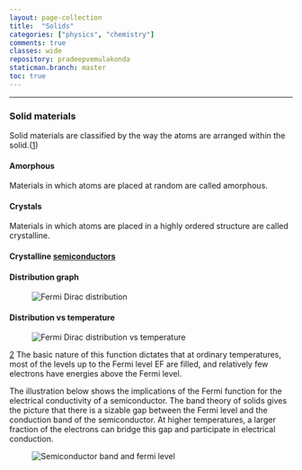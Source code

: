```yaml
---
layout: page-collection
title:  "Solids"
categories: ["physics", "chemistry"]
comments: true
classes: wide
repository: pradeepvemulakonda
staticman.branch: master
toc: true
---
```


---

### Solid materials
Solid materials are classified by the way the atoms are arranged within the solid.([1](https://ecee.colorado.edu/~bart/book/book/chapter2/ch2_2.htm))

#### Amorphous
Materials in which atoms are placed at random are called amorphous. 

#### Crystals
Materials in which atoms are placed in a highly ordered structure are called crystalline.

#### Crystalline [semiconductors](https://en.wikipedia.org/wiki/Semiconductor)

#### Distribution graph
<figure>
    <img src={FermiDirac} alt="Fermi Dirac distribution"></img>
</figure>

#### Distribution vs temperature
<figure>
 <img src={FermiVsTemp} alt="Fermi Dirac distribution vs temperature"></img>
</figure>


[2](http://hyperphysics.phy-astr.gsu.edu/hbase/Solids/Fermi.html)
The basic nature of this function dictates that at ordinary temperatures, most of the levels up to the Fermi level EF are filled, 
and relatively few electrons have energies above the Fermi level. 

The illustration below shows the implications of the Fermi function for the electrical conductivity of a semiconductor. 
The band theory of solids gives the picture that there is a sizable gap between the Fermi level and the conduction band of the semiconductor. At higher temperatures, 
a larger fraction of the electrons can bridge this gap and participate in electrical conduction.


<figure>
    <img src={BandSemiConductor} alt="Semiconductor band and fermi level"></img>
</figure>



